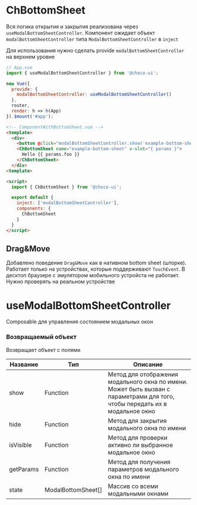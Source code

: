 
<Meta title="ChBottomSheet/README" component/>

# ChBottomSheet

Вся логика открытия и закрытия реализована через `useModalBottomSheetController`.
Компонент ожидает объект `modalBottomSheetController` типа `ModalBottomSheetController` в `inject`

Для использования нужно сделать provide `modalBottomSheetController` на верхнем уровне

```js
// App.vue
import { useModalBottomSheetController } from '@choco-ui';

new Vue({
  provide: {
    modalBottomSheetController: useModalBottomSheetController()
  },
  router,
  render: h => h(App)
}).$mount('#app');
```

```html
<!-- ComponentWithBottomSheet.vue -->
<template>
  <div>
    <button @click="modalBottomSheetController.show('example-bottom-sheet', { foo: 'bar'})">Открыть UiBottomSheet</button>
    <ChBottomSheet name="example-bottom-sheet" v-slot="{ params }">
      Hello {{ params.foo }}
    </ChBottomSheet>
  </div>
<template>

<script>
  import { ChBottomSheet } from '@choco-ui';

  export default {
    inject: ['modalBottomSheetController'],
    components: {
      ChBottomSheet
    }
  }
</script>
```

## Drag&Move

Добавлено поведение `Drag&Move` как в нативном bottom sheet (шторке). Работает только на устройствах, которые поддерживают `TouchEvent`. В десктоп браузере с эмулятором мобильного устройста не работает. Нужно проверять на реальном устройстве

# useModalBottomSheetController

Composable для управления состоянием модальных окон

### Возвращаемый объект

Возвращает объект с полями

| Название      | Тип                  | Описание                                                                                                                     |
|---------------|----------------------|------------------------------------------------------------------------------------------------------------------------------|
| show          | Function             | Метод для отображения модального окна по имени. Может быть вызван с параметрами для того, чтобы передать их в модальное окно |
| hide          | Function             | Метод для закрытия модального окна по имени                                                                                  |
| isVisible     | Function             | Метод для проверки активно ли выбранное модальное окно                                                                       |
| getParams     | Function             | Метод для получения параметров модального окна по имени                                                                      |
| state         | ModalBottomSheet[]   | Массив со всеми модальными окнами                                                                                            |